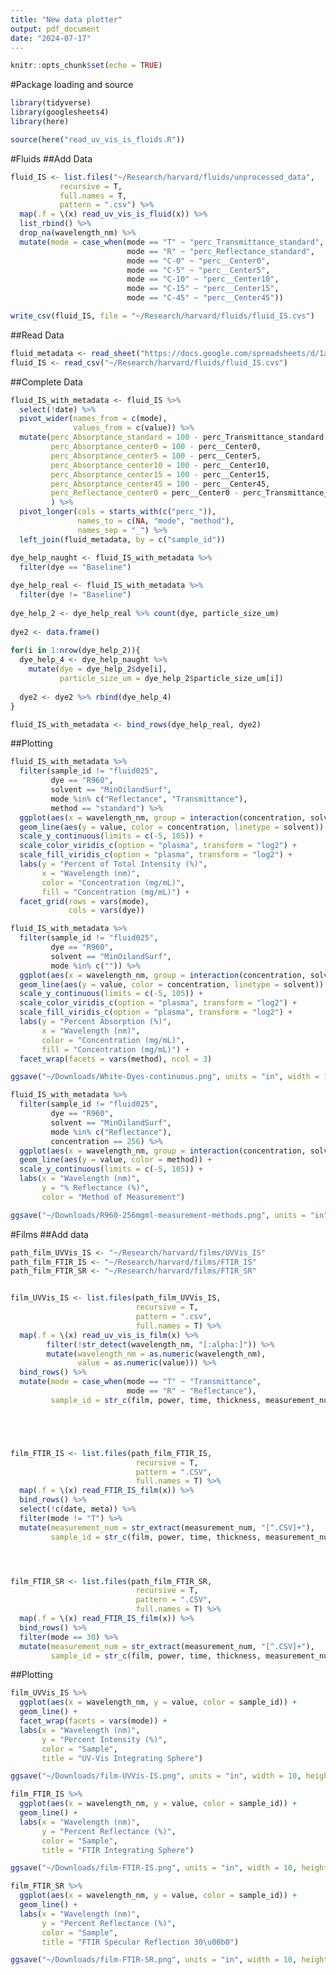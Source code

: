 ```yaml
---
title: "New data plotter"
output: pdf_document
date: "2024-07-17"
---
```


```r
knitr::opts_chunk$set(echo = TRUE)
```

#Package loading and source
```r
library(tidyverse)
library(googlesheets4)
library(here)

source(here("read_uv_vis_is_fluids.R"))
```

#Fluids
##Add Data
```r
fluid_IS <- list.files("~/Research/harvard/fluids/unprocessed_data", 
           recursive = T, 
           full.names = T, 
           pattern = ".csv") %>% 
  map(.f = \(x) read_uv_vis_is_fluid(x)) %>% 
  list_rbind() %>% 
  drop_na(wavelength_nm) %>% 
  mutate(mode = case_when(mode == "T" ~ "perc_Transmittance_standard", 
                          mode == "R" ~ "perc_Reflectance_standard", 
                          mode == "C-0" ~ "perc__Center0",
                          mode == "C-5" ~ "perc__Center5",
                          mode == "C-10" ~ "perc__Center10",
                          mode == "C-15" ~ "perc__Center15", 
                          mode == "C-45" ~ "perc__Center45"))

write_csv(fluid_IS, file = "~/Research/harvard/fluids/fluid_IS.cvs")
```

##Read Data
```r
fluid_metadata <- read_sheet("https://docs.google.com/spreadsheets/d/1aE_7B4w25mkcCfTFVNW7fnLUJ7DIb__a023hfMivRus/edit?gid=0#gid=0")
fluid_IS <- read_csv("~/Research/harvard/fluids/fluid_IS.cvs")
```
##Complete Data
```r
fluid_IS_with_metadata <- fluid_IS %>% 
  select(!date) %>% 
  pivot_wider(names_from = c(mode), 
              values_from = c(value)) %>% 
  mutate(perc_Absorptance_standard = 100 - perc_Transmittance_standard - perc_Reflectance_standard, 
         perc_Absorptance_center0 = 100 - perc__Center0,
         perc_Absorptance_center5 = 100 - perc__Center5,
         perc_Absorptance_center10 = 100 - perc__Center10,
         perc_Absorptance_center15 = 100 - perc__Center15, 
         perc_Absorptance_center45 = 100 - perc__Center45, 
         perc_Reflectance_center0 = perc__Center0 - perc_Transmittance_standard
         ) %>% 
  pivot_longer(cols = starts_with(c("perc_")),
               names_to = c(NA, "mode", "method"), 
               names_sep = "_") %>% 
  left_join(fluid_metadata, by = c("sample_id"))

dye_help_naught <- fluid_IS_with_metadata %>% 
  filter(dye == "Baseline")
  
dye_help_real <- fluid_IS_with_metadata %>% 
  filter(dye != "Baseline")
  
dye_help_2 <- dye_help_real %>% count(dye, particle_size_um)
  
dye2 <- data.frame()
  
for(i in 1:nrow(dye_help_2)){
  dye_help_4 <- dye_help_naught %>% 
    mutate(dye = dye_help_2$dye[i], 
           particle_size_um = dye_help_2$particle_size_um[i])
  
  dye2 <- dye2 %>% rbind(dye_help_4)
}

fluid_IS_with_metadata <- bind_rows(dye_help_real, dye2)

```

##Plotting
```r
fluid_IS_with_metadata %>% 
  filter(sample_id != "fluid025", 
         dye == "R960", 
         solvent == "MinOilandSurf",
         mode %in% c("Reflectance", "Transmittance"), 
         method == "standard") %>% 
  ggplot(aes(x = wavelength_nm, group = interaction(concentration, solvent, dye))) + 
  geom_line(aes(y = value, color = concentration, linetype = solvent)) + 
  scale_y_continuous(limits = c(-5, 105)) + 
  scale_color_viridis_c(option = "plasma", transform = "log2") +
  scale_fill_viridis_c(option = "plasma", transform = "log2") +
  labs(y = "Percent of Total Intensity (%)", 
       x = "Wavelength (nm)",
       color = "Concentration (mg/mL)", 
       fill = "Concentration (mg/mL)") + 
  facet_grid(rows = vars(mode), 
             cols = vars(dye))

fluid_IS_with_metadata %>% 
  filter(sample_id != "fluid025", 
         dye == "R960", 
         solvent == "MinOilandSurf", 
         mode %in% c("")) %>% 
  ggplot(aes(x = wavelength_nm, group = interaction(concentration, solvent, dye))) + 
  geom_line(aes(y = value, color = concentration, linetype = solvent)) + 
  scale_y_continuous(limits = c(-5, 105)) + 
  scale_color_viridis_c(option = "plasma", transform = "log2") +
  scale_fill_viridis_c(option = "plasma", transform = "log2") +
  labs(y = "Percent Absorption (%)", 
       x = "Wavelength (nm)",
       color = "Concentration (mg/mL)", 
       fill = "Concentration (mg/mL)") + 
  facet_wrap(facets = vars(method), ncol = 3)

ggsave("~/Downloads/White-Dyes-continuous.png", units = "in", width = 12, height = 6)

fluid_IS_with_metadata %>% 
  filter(sample_id != "fluid025", 
         dye == "R960", 
         solvent == "MinOilandSurf", 
         mode %in% c("Reflectance"), 
         concentration == 256) %>% 
  ggplot(aes(x = wavelength_nm, group = interaction(concentration, solvent, dye, method))) + 
  geom_line(aes(y = value, color = method)) + 
  scale_y_continuous(limits = c(-5, 105)) + 
  labs(x = "Wavelength (nm)", 
       y = "% Reflectance (%)", 
       color = "Method of Measurement")

ggsave("~/Downloads/R960-256mgml-measurement-methods.png", units = "in", width = 8, height = 6)

```

#Films
##Add data
```r
path_film_UVVis_IS <- "~/Research/harvard/films/UVVis_IS"
path_film_FTIR_IS <- "~/Research/harvard/films/FTIR_IS"
path_film_FTIR_SR <- "~/Research/harvard/films/FTIR_SR"


film_UVVis_IS <- list.files(path_film_UVVis_IS, 
                            recursive = T, 
                            pattern = ".csv", 
                            full.names = T) %>% 
  map(.f = \(x) read_uv_vis_is_film(x) %>% 
        filter(!str_detect(wavelength_nm, "[:alpha:]")) %>% 
        mutate(wavelength_nm = as.numeric(wavelength_nm), 
               value = as.numeric(value))) %>% 
  bind_rows() %>% 
  mutate(mode = case_when(mode == "T" ~ "Transmittance", 
                          mode == "R" ~ "Reflectance"), 
         sample_id = str_c(film, power, time, thickness, measurement_num, sep = "_"))





film_FTIR_IS <- list.files(path_film_FTIR_IS, 
                            recursive = T, 
                            pattern = ".CSV", 
                            full.names = T) %>% 
  map(.f = \(x) read_FTIR_IS_film(x)) %>% 
  bind_rows() %>% 
  select(!c(date, meta)) %>% 
  filter(mode != "T") %>% 
  mutate(measurement_num = str_extract(measurement_num, "[^.CSV]+"), 
         sample_id = str_c(film, power, time, thickness, measurement_num, sep = "_")) 




film_FTIR_SR <- list.files(path_film_FTIR_SR, 
                            recursive = T, 
                            pattern = ".CSV", 
                            full.names = T) %>% 
  map(.f = \(x) read_FTIR_IS_film(x)) %>% 
  bind_rows() %>% 
  filter(mode == 30) %>% 
  mutate(measurement_num = str_extract(measurement_num, "[^.CSV]+"), 
         sample_id = str_c(film, power, time, thickness, measurement_num, sep = "_"))


```

##Plotting
```r
film_UVVis_IS %>% 
  ggplot(aes(x = wavelength_nm, y = value, color = sample_id)) + 
  geom_line() + 
  facet_wrap(facets = vars(mode)) + 
  labs(x = "Wavelength (nm)", 
       y = "Percent Intensity (%)", 
       color = "Sample", 
       title = "UV-Vis Integrating Sphere")

ggsave("~/Downloads/film-UVVis-IS.png", units = "in", width = 10, height = 5)

film_FTIR_IS %>% 
  ggplot(aes(x = wavelength_nm, y = value, color = sample_id)) + 
  geom_line() + 
  labs(x = "Wavelength (nm)", 
       y = "Percent Reflectance (%)", 
       color = "Sample", 
       title = "FTIR Integrating Sphere")

ggsave("~/Downloads/film-FTIR-IS.png", units = "in", width = 10, height = 5)

film_FTIR_SR %>% 
  ggplot(aes(x = wavelength_nm, y = value, color = sample_id)) + 
  geom_line() + 
  labs(x = "Wavelength (nm)", 
       y = "Percent Reflectance (%)", 
       color = "Sample", 
       title = "FTIR Specular Reflection 30\u00b0")

ggsave("~/Downloads/film-FTIR-SR.png", units = "in", width = 10, height = 5)
```